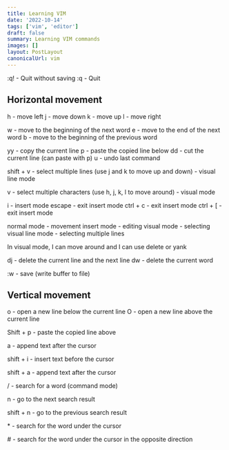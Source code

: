 ```yaml
---
title: Learning VIM
date: '2022-10-14'
tags: ['vim', 'editor']
draft: false
summary: Learning VIM commands
images: []
layout: PostLayout
canonicalUrl: vim
---
```


:q! - Quit without saving
:q - Quit

## Horizontal movement

h - move left
j - move down
k - move up
l - move right

w - move to the beginning of the next word
e - move to the end of the next word
b - move to the beginning of the previous word

yy - copy the current line
p - paste the copied line below
dd - cut the current line (can paste with p)
u - undo last command

shift + v - select multiple lines (use j and k to move up and down) - visual line mode

v - select multiple characters (use h, j, k, l to move around) - visual mode

i - insert mode
escape - exit insert mode
ctrl + c - exit insert mode
ctrl + [ - exit insert mode

normal mode - movement
insert mode - editing
visual mode - selecting
visual line mode - selecting multiple lines

In visual mode, I can move around and I can use delete or yank

dj - delete the current line and the next line
dw - delete the current word

:w - save (write buffer to file)

## Vertical movement

o - open a new line below the current line
O - open a new line above the current line

Shift + p - paste the copied line above

a - append text after the cursor

shift + i - insert text before the cursor

shift + a - append text after the cursor

/ - search for a word (command mode)

n - go to the next search result

shift + n - go to the previous search result

\* - search for the word under the cursor

\# - search for the word under the cursor in the opposite direction

